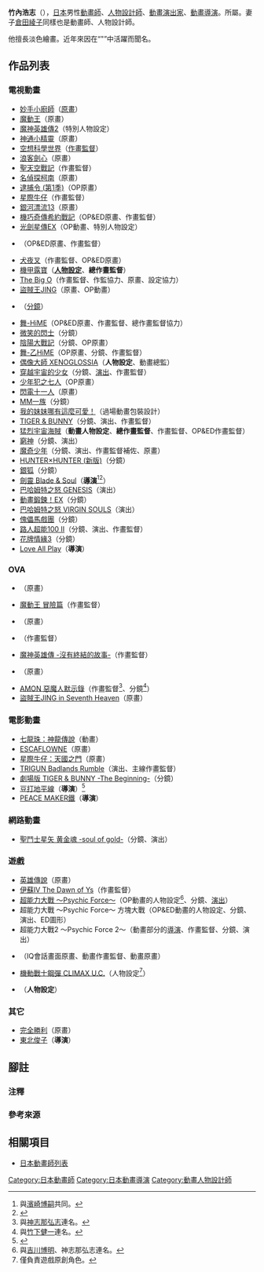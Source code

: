 {{multiple issues|
{{Notability Unreferenced|time=2016-07-17T13:58:36+00:00}}
{{Primarysources|time=2016-07-17T13:58:36+00:00}}
}}
{{noteTA|G1=Anime}}
{{japanese|japanese=竹内 浩志|kana=たけうち ひろし|romaji=Takeuchi Hiroshi}}
'''竹內浩志'''（{{lang-ja|竹内 浩志}}{{bd||||}}），[[日本|日本]]男性[[動畫師|動畫師]]、[[人物設計|人物設計師]]、[[動畫|動畫]][[戲劇|演出家]]、[[動畫導演|動畫導演]]。{{link-ja|Studio LIVE|スタジオ・ライブ}}所屬。妻子[[倉田綾子|倉田綾子]]同樣也是動畫師、人物設計師。

他擅長淡色繪畫。近年來因在“{{link-ja|舞-HiME計畫|舞-HiMEプロジェクト}}"”中活躍而聞名。

== 作品列表 ==
=== 電視動畫 ===
* [[妙手小廚師|妙手小廚師]]（[[原畫|原畫]]）
* [[魔動王|魔動王]]（原畫）
* [[魔神英雄傳|魔神英雄傳2]]（特別人物設定）
* [[神通小精靈|神通小精靈]]（原畫）
* [[空想科學世界|空想科學世界]]（[[作畫監督|作畫監督]]）
* [[浪客劍心|浪客劍心]]（原畫）
* [[聖天空戰記|聖天空戰記]]（作畫監督）
* [[名偵探柯南_(動畫)|名偵探柯南]]（原畫）
* [[逮捕令_(動畫)|逮捕令 (第1季)]]（OP原畫）
* [[星際牛仔|星際牛仔]]（作畫監督）
* [[銀河漂流|銀河漂流13]]（原畫）
* [[機巧奇傳|機巧奇傳希約戰記]]（OP&ED原畫、作畫監督）
* [[光劍星傳EX|光劍星傳EX]]（OP動畫、特別人物設定）
* {{link-ja|Z.O.E Dolores, i|Z.O.E Dolores, i}}（OP&ED原畫、作畫監督）
* [[犬夜叉|犬夜叉]]（作畫監督、OP&ED原畫）
* [[機甲露寶|機甲露寶]]（'''[[人物設計|人物設定]]'''、'''總作畫監督'''）
* [[The_Big_O|The Big O]]（作畫監督、作監協力、原畫、設定協力）
* [[盜賊王JING|盜賊王JING]]（原畫、OP動畫）
* {{link-ja|F-ZERO 法爾康傳說|F-ZERO ファルコン伝説}}（[[分鏡|分鏡]]）
* [[舞-HiME|舞-HiME]]（OP&ED原畫、作畫監督、總作畫監督協力）
* [[微笑的閃士|微笑的閃士]]（分鏡）
* [[陰陽大戰記|陰陽大戰記]]（分鏡、OP原畫）
* [[舞-乙HiME|舞-乙HiME]]（OP原畫、分鏡、作畫監督）
* [[偶像大師_XENOGLOSSIA|偶像大師 XENOGLOSSIA]]（'''人物設定'''、動畫總監）
* [[穿越宇宙的少女|穿越宇宙的少女]]（分鏡、[[戲劇|演出]]、作畫監督）
* [[少年犯之七人|少年犯之七人]]（OP原畫）
* [[閃電十一人系列|閃電十一人]]（原畫）
* [[MM一族|MM一族]]（分鏡）
* [[我的妹妹哪有這麼可愛！_(動畫)|我的妹妹哪有這麼可愛！]]（過場動畫包裝設計）
* [[TIGER_&_BUNNY|TIGER & BUNNY]]（分鏡、演出、作畫監督）
* [[迷你裙宇宙海賊|猛烈宇宙海賊]]（'''動畫人物設定'''、'''總作畫監督'''、作畫監督、OP&ED作畫監督）
* [[窮神_(漫畫)|窮神]]（分鏡、演出）
* [[魔奇少年|魔奇少年]]（分鏡、演出、作畫監督補佐、原畫）
* [[HUNTER×HUNTER|HUNTER×HUNTER (新版)]]（分鏡）
* [[銀狐_(漫畫)|銀狐]]（分鏡）
* [[劍靈|劍靈 Blade & Soul]]（'''[[導演|導演]]'''<ref group="注">與[[濱崎博嗣|濱崎博嗣]]共同。</ref><ref>{{cite web|url=https://www.animatetimes.com/tag/details.php?id=3540|script-title=ja:ブレイドアンドソウル｜アニメ声優·最新情報一覧|publisher={{link-ja|animate Times|アニメイトタイムズ}}|accessdate=2020-04-15|language=ja}}</ref>）
* [[巴哈姆特之怒#巴哈姆特之怒_GENESIS|巴哈姆特之怒 GENESIS]]（演出）
* [[動畫鍛鍊！EX|動畫鍛鍊！EX]]（分鏡）
* [[巴哈姆特之怒#巴哈姆特之怒_VIRGIN_SOULS|巴哈姆特之怒 VIRGIN SOULS]]（演出）
* [[傀儡馬戲團|傀儡馬戲團]]（分鏡）
* [[路人超能100|路人超能100 II]]（分鏡、演出、作畫監督）
* [[花牌情緣|花牌情緣3]]（分鏡）
* [[Love_All_Play|Love All Play]]（'''導演'''）

=== OVA ===
* {{link-ja|乙姬CONNECTION|乙姫CONNECTION}}（原畫）
* [[魔動王|魔動王 冒險篇]]（作畫監督）
* {{link-ja|下載 南無阿彌陀佛是愛的誦詩|ダウンロード 南無阿弥陀仏は愛の詩}}（原畫）
* {{link-ja|超幕末少年世紀重丸|超幕末少年世紀タカマル|新·超幕末少年世紀重丸}}（作畫監督）
* [[魔神英雄傳系列|魔神英雄傳 -沒有終結的故事-]]（作畫監督）
* {{link-ja|秘境探險法姆&依莉|秘境探検ファム&イーリー}}（原畫）
* [[惡魔人|AMON 惡魔人默示錄]]（作畫監督<ref group="注">與[[神志那弘志|神志那弘志]]連名。</ref>、分鏡<ref group="注">與[[竹下健一|竹下健一]]連名。</ref>）
* [[盜賊王JING|盜賊王JING in Seventh Heaven]]（原畫）

=== 電影動畫 ===
* [[七龍珠_神龍傳說|七龍珠：神龍傳說]]（動畫）
* [[聖天空戰記|ESCAFLOWNE]]（原畫）
* [[星際牛仔：天國之門|星際牛仔：天國之門]]（原畫）
* [[槍神Trigun|TRIGUN Badlands Rumble]]（演出、主線作畫監督）
* [[TIGER_&_BUNNY#劇場版|劇場版 TIGER & BUNNY -The Beginning-]]（分鏡）
* [[東北俊子|豆打地平線]]（'''導演'''）<ref>{{Cite web|url=http://animetamago.jp/2017/title.php?id=4|script-title=ja:あにめたまご2017 作品紹介|accessdate=2017-10-28|publisher=一般社團法人[[日本動畫協會|日本動畫協會]]|quote=[[文化廳|文化廳]]委託事業|archiveurl=https://web.archive.org/web/20171027181628/http://animetamago.jp/2017/title.php?id=4|archivedate=2017-10-27|language=ja|dead-url=no}}</ref>
* [[PEACE_MAKER鐵|PEACE MAKER鐵]]（'''導演'''）

=== 網路動畫 ===
* [[聖鬥士星矢_黄金魂_-soul_of_gold-|聖鬥士星矢 黄金魂 -soul of gold-]]（分鏡、演出）

=== 遊戲 ===
* [[英雄傳說_(遊戲)|英雄傳說]]（原畫）
* [[伊蘇IV|伊蘇IV The Dawn of Ys]]（作畫監督）
* [[超能力大戰_～Psychic_Force～|超能力大戰 ～Psychic Force～]]（OP動畫的人物設定<ref group="注">與[[吉川博明|吉川博明]]、神志那弘志連名。</ref>、分鏡、[[戲劇|演出]]）
* 超能力大戰 ～Psychic Force～ 方塊大戰（OP&ED動畫的人物設定、分鏡、演出、ED圖形）
* 超能力大戰2 ～Psychic Force 2～（動畫部分的[[導演|導演]]、作畫監督、分鏡、演出）
* {{link-ja|超魔神英雄傳 ANOTHER STEP|超魔神英雄伝ワタル ANOTHER STEP}}（IQ會話畫面原畫、動畫作畫監督、動畫原畫）
* [[MOBILE_SUIT_GUNDAM_CLIMAX_U.C.|機動戰士鋼彈 CLIMAX U.C.]]（人物設定<ref group="注">僅負責遊戲原創角色。</ref>）
* {{link-ja|異域傳說I、II|ゼノサーガI・II}}（'''人物設定'''）

=== 其它 ===
* [[Eldran系列|完全勝利]]（原畫）
* [[東北俊子|東北俊子]]（'''導演'''）

== 腳註 ==
=== 注釋 ===
{{reflist|group="注"}}

=== 參考來源 ===
{{reflist}}

== 相關項目 ==
* [[日本動畫師列表|日本動畫師列表]]

{{DEFAULTSORT:Takauchi Hiroshi}}
[[Category:日本動畫師|Category:日本動畫師]]
[[Category:日本動畫導演|Category:日本動畫導演]]
[[Category:動畫人物設計師|Category:動畫人物設計師]]